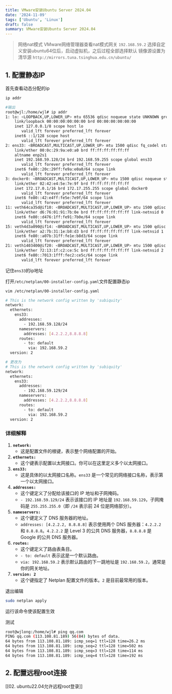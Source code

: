 ```yaml
---
title: VMware安装Ubuntu Server 2024.04
date: '2024-11-09'
tags: ['Ubuntu', 'Linux']
draft: false
summary: VMware安装Ubuntu Server 2024.04
---
```


> 网络nat模式
> VMware网络管理器查看nat模式网关 `192.168.59.2`
> 选择自定义安装ubuntu64位后，启动虚拟机，之后过程全部选择默认
> 镜像源设置为清华源 `http://mirrors.tuna.tsinghua.edu.cn/ubuntu/`

## 1. 配置静态IP

首先查看动态分配的ip

```bash
ip addr

#输出
root@wjl:/home/wjl# ip addr
1: lo: <LOOPBACK,UP,LOWER_UP> mtu 65536 qdisc noqueue state UNKNOWN group default qlen 1000
    link/loopback 00:00:00:00:00:00 brd 00:00:00:00:00:00
    inet 127.0.0.1/8 scope host lo
       valid_lft forever preferred_lft forever
    inet6 ::1/128 scope host
       valid_lft forever preferred_lft forever
2: ens33: <BROADCAST,MULTICAST,UP,LOWER_UP> mtu 1500 qdisc fq_codel state UP group default qlen 1000
    link/ether 00:0c:29:9a:e0:a0 brd ff:ff:ff:ff:ff:ff
    altname enp2s1
    inet 192.168.59.128/24 brd 192.168.59.255 scope global ens33
       valid_lft forever preferred_lft forever
    inet6 fe80::20c:29ff:fe9a:e0a0/64 scope link
       valid_lft forever preferred_lft forever
3: docker0: <BROADCAST,MULTICAST,UP,LOWER_UP> mtu 1500 qdisc noqueue state UP group default
    link/ether 02:42:e4:5e:7e:9f brd ff:ff:ff:ff:ff:ff
    inet 172.17.0.1/16 brd 172.17.255.255 scope global docker0
       valid_lft forever preferred_lft forever
    inet6 fe80::42:e4ff:fe5e:7e9f/64 scope link
       valid_lft forever preferred_lft forever
11: veth64ca35d@if10: <BROADCAST,MULTICAST,UP,LOWER_UP> mtu 1500 qdisc noqueue master docker0 state UP group default
    link/ether d6:76:01:91:7b:0e brd ff:ff:ff:ff:ff:ff link-netnsid 0
    inet6 fe80::d476:1ff:fe91:7b0e/64 scope link
       valid_lft forever preferred_lft forever
15: veth4d3a090@if14: <BROADCAST,MULTICAST,UP,LOWER_UP> mtu 1500 qdisc noqueue master docker0 state UP group default
    link/ether a2:7b:31:1e:b8:d3 brd ff:ff:ff:ff:ff:ff link-netnsid 1
    inet6 fe80::a07b:31ff:fe1e:b8d3/64 scope link
       valid_lft forever preferred_lft forever
21: veth1403400@if20: <BROADCAST,MULTICAST,UP,LOWER_UP> mtu 1500 qdisc noqueue master docker0 state UP group default
    link/ether 72:13:1f:c2:ce:5c brd ff:ff:ff:ff:ff:ff link-netnsid 2
    inet6 fe80::7013:1fff:fec2:ce5c/64 scope link
       valid_lft forever preferred_lft forever
```

记住`ens33`的ip地址

打开`/etc/netplan/00-installer-config.yaml`文件配置静态ip

```bash
vim /etc/netplan/00-installer-config.yaml

# This is the network config written by 'subiquity'
network:
  ethernets:
    ens33:
      addresses:
        - 192.168.59.128/24
      nameservers:
        addresses: [4.2.2.2,8.8.8.8]
      routes:
        - to: default
          via: 192.168.59.2
  version: 2

# 更改为
# This is the network config written by 'subiquity'
network:
  ethernets:
    ens33:
      addresses:
        - 192.168.59.129/24
      nameservers:
        addresses: [4.2.2.2,8.8.8.8]
      routes:
        - to: default
          via: 192.168.59.2
  version: 2
```

### 详细解释

1. **`network:`**
   - 这是配置文件的根键，表示整个网络配置的开始。
2. **`ethernets:`**
   - 这个键表示配置以太网接口。你可以在这里定义多个以太网接口。
3. **`ens33:`**
   - 这是具体的以太网接口名称。`ens33` 是一个常见的网络接口名称，表示第一个以太网接口。
4. **`addresses:`**
   - 这个键定义了分配给该接口的 IP 地址和子网掩码。
   - `- 192.168.59.129/24` 表示该接口的 IP 地址是 `192.168.59.129`，子网掩码是 `255.255.255.0`（即 `/24` 表示前 24 位是网络部分）。
5. **`nameservers:`**
   - 这个键定义了 DNS 服务器的地址。
   - `addresses: [4.2.2.2, 8.8.8.8]` 表示使用两个 DNS 服务器：`4.2.2.2` 和 `8.8.8.8`。`4.2.2.2` 是 Level 3 的公共 DNS 服务器，`8.8.8.8` 是 Google 的公共 DNS 服务器。
6. **`routes:`**
   - 这个键定义了路由表条目。
   - `- to: default` 表示这是一个默认路由。
   - `via: 192.168.59.2` 表示默认路由的下一跳地址是 `192.168.59.2`，通常是你的网关地址。
7. **`version: 2`**
   - 这个键指定了 Netplan 配置文件的版本。`2` 是目前最常用的版本。

退出编辑

```bash
sudo netplan apply
```

运行该命令使该配置生效

测试

```bash
root@wjlong:/home/wjl# ping qq.com
PING qq.com (113.108.81.189) 56(84) bytes of data.
64 bytes from 113.108.81.189: icmp_seq=1 ttl=128 time=26.2 ms
64 bytes from 113.108.81.189: icmp_seq=2 ttl=128 time=502 ms
64 bytes from 113.108.81.189: icmp_seq=3 ttl=128 time=114 ms
64 bytes from 113.108.81.189: icmp_seq=4 ttl=128 time=192 ms
```

## 2. 配置远程root连接

[[02. ubuntu22.04允许远程root登录]]
